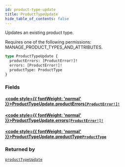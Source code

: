 ```yaml
---
id: product-type-update
title: ProductTypeUpdate
hide_table_of_contents: false
---
```








Updates an existing product type. 

Requires one of the following permissions: MANAGE_PRODUCT_TYPES_AND_ATTRIBUTES.

```graphql
type ProductTypeUpdate {
  productErrors: [ProductError!]!
  errors: [ProductError!]!
  productType: ProductType
}
```


### Fields

#### [<code style={{ fontWeight: 'normal' }}>ProductTypeUpdate.<b>productErrors</b></code>](#)<Bullet />[`[ProductError!]!`](../../../developer/api-reference/objects/product-error) <Badge class="secondary" text="non-null"/> <Badge class="secondary" text="object"/>
> 
> 

#### [<code style={{ fontWeight: 'normal' }}>ProductTypeUpdate.<b>errors</b></code>](#)<Bullet />[`[ProductError!]!`](../../../developer/api-reference/objects/product-error) <Badge class="secondary" text="non-null"/> <Badge class="secondary" text="object"/>
> 
> 

#### [<code style={{ fontWeight: 'normal' }}>ProductTypeUpdate.<b>productType</b></code>](#)<Bullet />[`ProductType`](../../../developer/api-reference/objects/product-type) <Badge class="secondary" text="object"/>
> 
> 



### Returned by

[`productTypeUpdate`](../../../developer/api-reference/mutations/product-type-update)  <Badge class="secondary" text="mutation"/>



